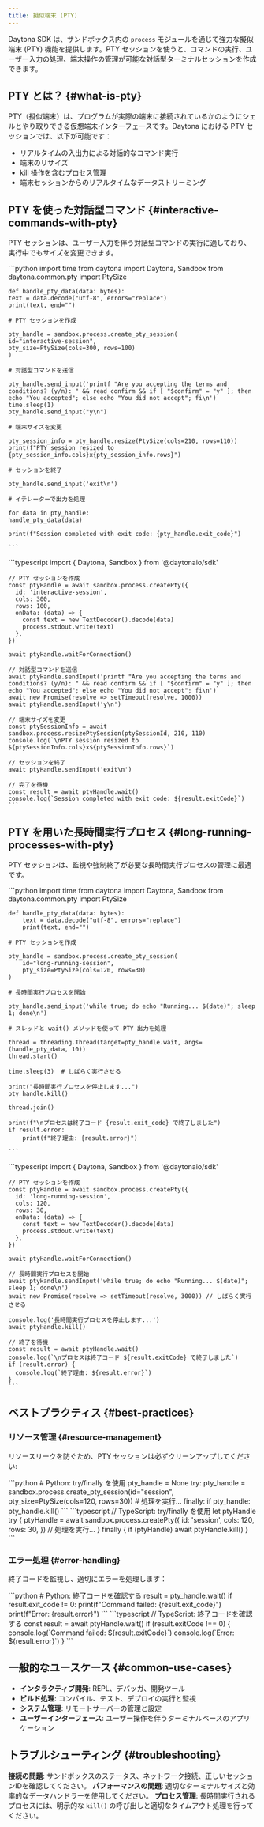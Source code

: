 ```yaml
---
title: 擬似端末 (PTY)
---
```



Daytona SDK は、サンドボックス内の `process` モジュールを通じて強力な擬似端末 (PTY) 機能を提供します。PTY セッションを使うと、コマンドの実行、ユーザー入力の処理、端末操作の管理が可能な対話型ターミナルセッションを作成できます。

## PTY とは？ \{#what-is-pty\}

PTY（擬似端末）は、プログラムが実際の端末に接続されているかのようにシェルとやり取りできる仮想端末インターフェースです。Daytona における PTY セッションでは、以下が可能です：

* リアルタイムの入出力による対話的なコマンド実行
* 端末のリサイズ
* kill 操作を含むプロセス管理
* 端末セッションからのリアルタイムなデータストリーミング

## PTY を使った対話型コマンド \{#interactive-commands-with-pty\}

PTY セッションは、ユーザー入力を伴う対話型コマンドの実行に適しており、実行中でもサイズを変更できます。

<Tabs>
  <TabItem label="Python" icon="seti:python">
    ```python
    import time
    from daytona import Daytona, Sandbox
    from daytona.common.pty import PtySize

    def handle_pty_data(data: bytes):
    text = data.decode("utf-8", errors="replace")
    print(text, end="")

    # PTY セッションを作成

    pty_handle = sandbox.process.create_pty_session(
    id="interactive-session",
    pty_size=PtySize(cols=300, rows=100)
    )

    # 対話型コマンドを送信

    pty_handle.send_input('printf "Are you accepting the terms and conditions? (y/n): " && read confirm && if [ "$confirm" = "y" ]; then echo "You accepted"; else echo "You did not accept"; fi\n')
    time.sleep(1)
    pty_handle.send_input("y\n")

    # 端末サイズを変更

    pty_session_info = pty_handle.resize(PtySize(cols=210, rows=110))
    print(f"PTY session resized to {pty_session_info.cols}x{pty_session_info.rows}")

    # セッションを終了

    pty_handle.send_input('exit\n')

    # イテレーターで出力を処理

    for data in pty_handle:
    handle_pty_data(data)

    print(f"Session completed with exit code: {pty_handle.exit_code}")

    ```
  </TabItem>

  <TabItem label="TypeScript" icon="seti:typescript">
    ```typescript
    import { Daytona, Sandbox } from '@daytonaio/sdk'

    // PTY セッションを作成
    const ptyHandle = await sandbox.process.createPty({
      id: 'interactive-session',
      cols: 300,
      rows: 100,
      onData: (data) => {
        const text = new TextDecoder().decode(data)
        process.stdout.write(text)
      },
    })

    await ptyHandle.waitForConnection()

    // 対話型コマンドを送信
    await ptyHandle.sendInput('printf "Are you accepting the terms and conditions? (y/n): " && read confirm && if [ "$confirm" = "y" ]; then echo "You accepted"; else echo "You did not accept"; fi\n')
    await new Promise(resolve => setTimeout(resolve, 1000))
    await ptyHandle.sendInput('y\n')

    // 端末サイズを変更
    const ptySessionInfo = await sandbox.process.resizePtySession(ptySessionId, 210, 110)
    console.log(`\nPTY session resized to ${ptySessionInfo.cols}x${ptySessionInfo.rows}`)

    // セッションを終了
    await ptyHandle.sendInput('exit\n')

    // 完了を待機
    const result = await ptyHandle.wait()
    console.log(`Session completed with exit code: ${result.exitCode}`)
    ```
  </TabItem>
</Tabs>

## PTY を用いた長時間実行プロセス \{#long-running-processes-with-pty\}

PTY セッションは、監視や強制終了が必要な長時間実行プロセスの管理に最適です。

<Tabs>
  <TabItem label="Python" icon="seti:python">
    ```python
    import time
    from daytona import Daytona, Sandbox
    from daytona.common.pty import PtySize

    def handle_pty_data(data: bytes):
        text = data.decode("utf-8", errors="replace")
        print(text, end="")

    # PTY セッションを作成

    pty_handle = sandbox.process.create_pty_session(
        id="long-running-session",
        pty_size=PtySize(cols=120, rows=30)
    )

    # 長時間実行プロセスを開始

    pty_handle.send_input('while true; do echo "Running... $(date)"; sleep 1; done\n')

    # スレッドと wait() メソッドを使って PTY 出力を処理

    thread = threading.Thread(target=pty_handle.wait, args=(handle_pty_data, 10))
    thread.start()

    time.sleep(3)  # しばらく実行させる

    print("長時間実行プロセスを停止します...")
    pty_handle.kill()

    thread.join()

    print(f"\nプロセスは終了コード {result.exit_code} で終了しました")
    if result.error:
        print(f"終了理由: {result.error}")

    ```
  </TabItem>

  <TabItem label="TypeScript" icon="seti:typescript">
    ```typescript
    import { Daytona, Sandbox } from '@daytonaio/sdk'

    // PTY セッションを作成
    const ptyHandle = await sandbox.process.createPty({
      id: 'long-running-session',
      cols: 120,
      rows: 30,
      onData: (data) => {
        const text = new TextDecoder().decode(data)
        process.stdout.write(text)
      },
    })

    await ptyHandle.waitForConnection()

    // 長時間実行プロセスを開始
    await ptyHandle.sendInput('while true; do echo "Running... $(date)"; sleep 1; done\n')
    await new Promise(resolve => setTimeout(resolve, 3000)) // しばらく実行させる

    console.log('長時間実行プロセスを停止します...')
    await ptyHandle.kill()

    // 終了を待機
    const result = await ptyHandle.wait()
    console.log(`\nプロセスは終了コード ${result.exitCode} で終了しました`)
    if (result.error) {
      console.log(`終了理由: ${result.error}`)
    }
    ```
  </TabItem>
</Tabs>

## ベストプラクティス \{#best-practices\}

### リソース管理 \{#resource-management\}

リソースリークを防ぐため、PTY セッションは必ずクリーンアップしてください:

<Tabs>
  <TabItem label="Python" icon="seti:python">
    ```python
    # Python: try/finally を使用
    pty_handle = None
    try:
        pty_handle = sandbox.process.create_pty_session(id="session", pty_size=PtySize(cols=120, rows=30))
        # 処理を実行...
    finally:
        if pty_handle:
            pty_handle.kill()
    ```
  </TabItem>

  <TabItem label="TypeScript" icon="seti:typescript">
    ```typescript
    // TypeScript: try/finally を使用
    let ptyHandle
    try {
      ptyHandle = await sandbox.process.createPty({
        id: 'session',
        cols: 120,
        rows: 30,
      })
      // 処理を実行...
    } finally {
      if (ptyHandle) await ptyHandle.kill()
    }
    ```
  </TabItem>
</Tabs>

### エラー処理 \{#error-handling\}

終了コードを監視し、適切にエラーを処理します：

<Tabs>
  <TabItem label="Python" icon="seti:python">
    ```python
    # Python: 終了コードを確認する
    result = pty_handle.wait()
    if result.exit_code != 0:
        print(f"Command failed: {result.exit_code}")
        print(f"Error: {result.error}")
    ```
  </TabItem>

  <TabItem label="TypeScript" icon="seti:typescript">
    ```typescript
    // TypeScript: 終了コードを確認する
    const result = await ptyHandle.wait()
    if (result.exitCode !== 0) {
      console.log(`Command failed: ${result.exitCode}`)
      console.log(`Error: ${result.error}`)
    }
    ```
  </TabItem>
</Tabs>

## 一般的なユースケース \{#common-use-cases\}

* **インタラクティブ開発**: REPL、デバッガ、開発ツール
* **ビルド処理**: コンパイル、テスト、デプロイの実行と監視
* **システム管理**: リモートサーバーの管理と設定
* **ユーザーインターフェース**: ユーザー操作を伴うターミナルベースのアプリケーション

## トラブルシューティング \{#troubleshooting\}

**接続の問題**: サンドボックスのステータス、ネットワーク接続、正しいセッションIDを確認してください。
**パフォーマンスの問題**: 適切なターミナルサイズと効率的なデータハンドラーを使用してください。
**プロセス管理**: 長時間実行されるプロセスには、明示的な `kill()` の呼び出しと適切なタイムアウト処理を行ってください。
